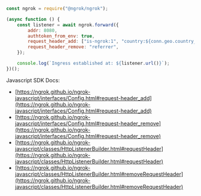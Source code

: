 ```jsx
const ngrok = require("@ngrok/ngrok");

(async function () {
	const listener = await ngrok.forward({
		addr: 8080,
		authtoken_from_env: true,
		request_header_add: ["is-ngrok:1", "country:${conn.geo.country_code}"],
		request_header_remove: "referrer",
	});

	console.log(`Ingress established at: ${listener.url()}`);
})();
```

Javascript SDK Docs:

- [https://ngrok.github.io/ngrok-javascript/interfaces/Config.html#request-header_add](https://ngrok.github.io/ngrok-javascript/interfaces/Config.html#request-header_add)
- [https://ngrok.github.io/ngrok-javascript/interfaces/Config.html#request-header_remove](https://ngrok.github.io/ngrok-javascript/interfaces/Config.html#request-header_remove)
- [https://ngrok.github.io/ngrok-javascript/classes/HttpListenerBuilder.html#requestHeader](https://ngrok.github.io/ngrok-javascript/classes/HttpListenerBuilder.html#requestHeader)
- [https://ngrok.github.io/ngrok-javascript/classes/HttpListenerBuilder.html#removeRequestHeader](https://ngrok.github.io/ngrok-javascript/classes/HttpListenerBuilder.html#removeRequestHeader)
